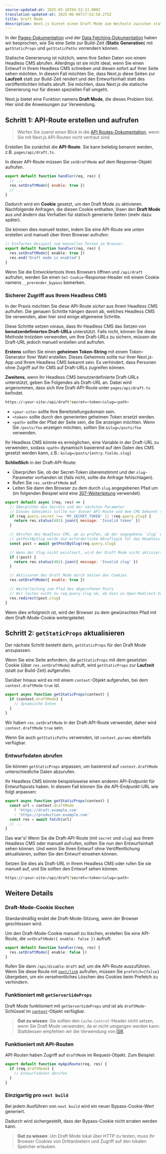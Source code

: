 ```yaml
---
source-updated-at: 2025-05-16T04:52:11.000Z
translation-updated-at: 2025-06-06T17:52:58.275Z
title: Draft Mode
description: Next.js bietet einen Draft Mode zum Wechseln zwischen statischen und dynamischen Seiten. Erfahren Sie, wie es mit dem Pages Router funktioniert.
---
```


In der [Pages-Dokumentation](/docs/pages/building-your-application/routing/pages-and-layouts) und der [Data Fetching-Dokumentation](/docs/pages/building-your-application/data-fetching) haben wir besprochen, wie Sie eine Seite zur Build-Zeit (**Static Generation**) mit `getStaticProps` und `getStaticPaths` vorrendern können.

Statische Generierung ist nützlich, wenn Ihre Seiten Daten von einem Headless CMS abrufen. Allerdings ist sie nicht ideal, wenn Sie einen Entwurf in Ihrem Headless CMS schreiben und diesen sofort auf Ihrer Seite sehen möchten. In diesem Fall möchten Sie, dass Next.js diese Seiten zur **Laufzeit** statt zur Build-Zeit rendert und den Entwurfsinhalt statt des veröffentlichten Inhalts abruft. Sie möchten, dass Next.js die statische Generierung nur für diesen speziellen Fall umgeht.

Next.js bietet eine Funktion namens **Draft Mode**, die dieses Problem löst. Hier sind die Anweisungen zur Verwendung.

## Schritt 1: API-Route erstellen und aufrufen

> Werfen Sie zuerst einen Blick in die [API Routes-Dokumentation](/docs/pages/building-your-application/routing/api-routes), wenn Sie mit Next.js API-Routen nicht vertraut sind.

Erstellen Sie zunächst die **API-Route**. Sie kann beliebig benannt werden, z.B. `pages/api/draft.ts`.

In dieser API-Route müssen Sie `setDraftMode` auf dem Response-Objekt aufrufen.

```js
export default function handler(req, res) {
  // ...
  res.setDraftMode({ enable: true })
  // ...
}
```

Dadurch wird ein **Cookie** gesetzt, um den Draft Mode zu aktivieren. Nachfolgende Anfragen, die diesen Cookie enthalten, lösen den **Draft Mode** aus und ändern das Verhalten für statisch generierte Seiten (mehr dazu später).

Sie können dies manuell testen, indem Sie eine API-Route wie unten erstellen und manuell über Ihren Browser aufrufen:

```ts filename="pages/api/draft.ts"
// Einfaches Beispiel zum manuellen Testen im Browser.
export default function handler(req, res) {
  res.setDraftMode({ enable: true })
  res.end('Draft mode is enabled')
}
```

Wenn Sie die Entwicklertools Ihres Browsers öffnen und `/api/draft` aufrufen, werden Sie einen `Set-Cookie`-Response-Header mit einem Cookie namens `__prerender_bypass` bemerken.

### Sicherer Zugriff aus Ihrem Headless CMS

In der Praxis möchten Sie diese API-Route _sicher_ aus Ihrem Headless CMS aufrufen. Die genauen Schritte hängen davon ab, welches Headless CMS Sie verwenden, aber hier sind einige allgemeine Schritte.

Diese Schritte setzen voraus, dass Ihr Headless CMS das Setzen von **benutzerdefinierten Draft-URLs** unterstützt. Falls nicht, können Sie diese Methode trotzdem verwenden, um Ihre Draft-URLs zu sichern, müssen die Draft-URL jedoch manuell erstellen und aufrufen.

**Erstens** sollten Sie einen **geheimen Token-String** mit einem Token-Generator Ihrer Wahl erstellen. Dieses Geheimnis sollte nur Ihrer Next.js-App und Ihrem Headless CMS bekannt sein. Es verhindert, dass Personen ohne Zugriff auf Ihr CMS auf Draft-URLs zugreifen können.

**Zweitens**, wenn Ihr Headless CMS benutzerdefinierte Draft-URLs unterstützt, geben Sie Folgendes als Draft-URL an. Dabei wird angenommen, dass sich Ihre Draft-API-Route unter `pages/api/draft.ts` befindet.

```bash filename="Terminal"
https://<your-site>/api/draft?secret=<token>&slug=<path>
```

- `<your-site>` sollte Ihre Bereitstellungsdomain sein.
- `<token>` sollte durch den generierten geheimen Token ersetzt werden.
- `<path>` sollte der Pfad der Seite sein, die Sie anzeigen möchten. Wenn Sie `/posts/foo` anzeigen möchten, sollten Sie `&slug=/posts/foo` verwenden.

Ihr Headless CMS könnte es ermöglichen, eine Variable in der Draft-URL zu verwenden, sodass `<path>` dynamisch basierend auf den Daten des CMS gesetzt werden kann, z.B.: `&slug=/posts/{entry.fields.slug}`

**Schließlich** in der Draft-API-Route:

- Überprüfen Sie, ob der Secret-Token übereinstimmt und der `slug`-Parameter vorhanden ist (falls nicht, sollte die Anfrage fehlschlagen).
- Rufen Sie `res.setDraftMode` auf.
- Leiten Sie dann den Browser zu dem durch `slug` angegebenen Pfad um (im folgenden Beispiel wird eine [307-Weiterleitung](https://developer.mozilla.org/docs/Web/HTTP/Status/307) verwendet).

```js
export default async (req, res) => {
  // Überprüfen des Secrets und der nächsten Parameter
  // Dieses Geheimnis sollte nur dieser API-Route und dem CMS bekannt sein
  if (req.query.secret !== 'MY_SECRET_TOKEN' || !req.query.slug) {
    return res.status(401).json({ message: 'Invalid token' })
  }

  // Abrufen des Headless CMS, um zu prüfen, ob der angegebene `slug` existiert
  // getPostBySlug würde die erforderliche Abruflogik für das Headless CMS implementieren
  const post = await getPostBySlug(req.query.slug)

  // Wenn der Slug nicht existiert, wird der Draft Mode nicht aktiviert
  if (!post) {
    return res.status(401).json({ message: 'Invalid slug' })
  }

  // Aktivieren des Draft Mode durch Setzen des Cookies
  res.setDraftMode({ enable: true })

  // Weiterleitung zum Pfad des abgerufenen Posts
  // Wir leiten nicht zu req.query.slug um, da dies zu Open-Redirect-Schwachstellen führen könnte
  res.redirect(post.slug)
}
```

Wenn dies erfolgreich ist, wird der Browser zu dem gewünschten Pfad mit dem Draft-Mode-Cookie weitergeleitet.

## Schritt 2: `getStaticProps` aktualisieren

Der nächste Schritt besteht darin, `getStaticProps` für den Draft Mode anzupassen.

Wenn Sie eine Seite anfordern, die `getStaticProps` mit dem gesetzten Cookie (über `res.setDraftMode`) aufruft, wird `getStaticProps` zur **Laufzeit** (statt zur Build-Zeit) aufgerufen.

Darüber hinaus wird es mit einem `context`-Objekt aufgerufen, bei dem `context.draftMode` `true` ist.

```js
export async function getStaticProps(context) {
  if (context.draftMode) {
    // dynamische Daten
  }
}
```

Wir haben `res.setDraftMode` in der Draft-API-Route verwendet, daher wird `context.draftMode` `true` sein.

Wenn Sie auch `getStaticPaths` verwenden, ist `context.params` ebenfalls verfügbar.

### Entwurfsdaten abrufen

Sie können `getStaticProps` anpassen, um basierend auf `context.draftMode` unterschiedliche Daten abzurufen.

Ihr Headless CMS könnte beispielsweise einen anderen API-Endpunkt für Entwurfsposts haben. In diesem Fall können Sie die API-Endpunkt-URL wie folgt anpassen:

```js
export async function getStaticProps(context) {
  const url = context.draftMode
    ? 'https://draft.example.com'
    : 'https://production.example.com'
  const res = await fetch(url)
  // ...
}
```

Das war's! Wenn Sie die Draft-API-Route (mit `secret` und `slug`) aus Ihrem Headless CMS oder manuell aufrufen, sollten Sie nun den Entwurfsinhalt sehen können. Und wenn Sie Ihren Entwurf ohne Veröffentlichung aktualisieren, sollten Sie den Entwurf einsehen können.

Setzen Sie dies als Draft-URL in Ihrem Headless CMS oder rufen Sie sie manuell auf, und Sie sollten den Entwurf sehen können.

```bash filename="Terminal"
https://<your-site>/api/draft?secret=<token>&slug=<path>
```

## Weitere Details

### Draft-Mode-Cookie löschen

Standardmäßig endet die Draft-Mode-Sitzung, wenn der Browser geschlossen wird.

Um den Draft-Mode-Cookie manuell zu löschen, erstellen Sie eine API-Route, die `setDraftMode({ enable: false })` aufruft:

```ts filename="pages/api/disable-draft.ts"
export default function handler(req, res) {
  res.setDraftMode({ enable: false })
}
```

Rufen Sie dann `/api/disable-draft` auf, um die API-Route auszuführen. Wenn Sie diese Route mit [`next/link`](/docs/pages/api-reference/components/link) aufrufen, müssen Sie `prefetch={false}` übergeben, um ein versehentliches Löschen des Cookies beim Prefetch zu verhindern.

### Funktioniert mit `getServerSideProps`

Draft Mode funktioniert mit `getServerSideProps` und ist als `draftMode`-Schlüssel im [`context`](/docs/pages/api-reference/functions/get-server-side-props#context-parameter)-Objekt verfügbar.

> **Gut zu wissen**: Sie sollten den `Cache-Control`-Header nicht setzen, wenn Sie Draft Mode verwenden, da er nicht umgangen werden kann. Stattdessen empfehlen wir die Verwendung von [ISR](/docs/pages/building-your-application/data-fetching/incremental-static-regeneration).

### Funktioniert mit API-Routen

API-Routen haben Zugriff auf `draftMode` im Request-Objekt. Zum Beispiel:

```js
export default function myApiRoute(req, res) {
  if (req.draftMode) {
    // Entwurfsdaten abrufen
  }
}
```

### Einzigartig pro `next build`

Bei jedem Ausführen von `next build` wird ein neuer Bypass-Cookie-Wert generiert.

Dadurch wird sichergestellt, dass der Bypass-Cookie nicht erraten werden kann.

> **Gut zu wissen**: Um Draft Mode lokal über HTTP zu testen, muss Ihr Browser Cookies von Drittanbietern und Zugriff auf den lokalen Speicher erlauben.